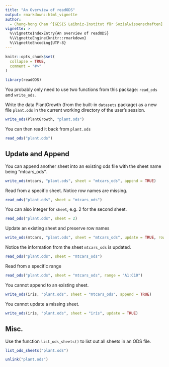 ```yaml
---
title: "An Overview of readODS"
output: rmarkdown::html_vignette
author:
  - Chung-hong Chan ^[GESIS Leibniz-Institut für Sozialwissenschaften]
vignette: >
  %\VignetteIndexEntry{An overview of readODS}
  %\VignetteEngine{knitr::rmarkdown}
  %\VignetteEncoding{UTF-8}
---
```


```r
knitr::opts_chunk$set(
  collapse = TRUE,
  comment = "#>"
)
```

```r
library(readODS)
```

You probably only need to use two functions from this package: `read_ods` and `write_ods`.

Write the data PlantGrowth (from the built-in `datasets` package) as a new file `plant.ods` in the current working directory of the user's session.

```r
write_ods(PlantGrowth, "plant.ods")
```

You can then read it back from `plant.ods`

```r
read_ods("plant.ods")
```

## Update and Append

You can append another sheet into an existing ods file with the sheet name being "mtcars_ods".

```r
write_ods(mtcars, "plant.ods", sheet = "mtcars_ods", append = TRUE)
```

Read from a specific sheet. Notice row names are missing.

```r
read_ods("plant.ods", sheet = "mtcars_ods")
```

You can also integer for `sheet`, e.g. 2 for the second sheet.

```r
read_ods("plant.ods", sheet = 2)
```

Update an existing sheet and preserve row names

```r
write_ods(mtcars, "plant.ods", sheet = "mtcars_ods", update = TRUE, row_names = TRUE)
```

Notice the information from the sheet `mtcars_ods` is updated.

```r
read_ods("plant.ods", sheet = "mtcars_ods")
```

Read from a specific range

```r
read_ods("plant.ods", sheet = "mtcars_ods", range = "A1:C10")
```

You cannot append to an existing sheet.

```r
write_ods(iris, "plant.ods", sheet = "mtcars_ods", append = TRUE)
```

You cannot update a missing sheet.

```r
write_ods(iris, "plant.ods", sheet = "iris", update = TRUE)
```

## Misc.

Use the function `list_ods_sheets()` to list out all sheets in an ODS file.

```r
list_ods_sheets("plant.ods")
```

```r
unlink("plant.ods")
```
